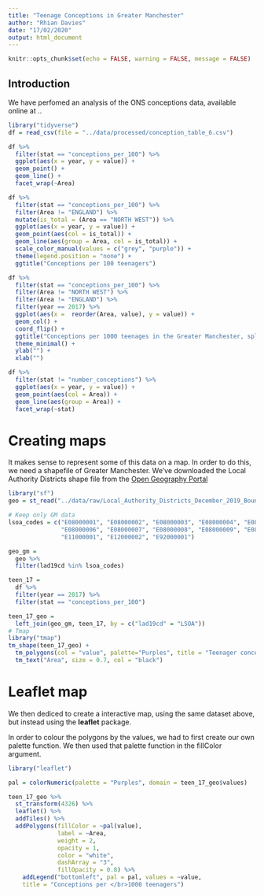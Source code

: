 ```yaml
---
title: "Teenage Conceptions in Greater Manchester"
author: "Rhian Davies"
date: "17/02/2020"
output: html_document
---
```


```r
knitr::opts_chunk$set(echo = FALSE, warning = FALSE, message = FALSE)
```

## Introduction

We have perfomed an analysis of the ONS conceptions data, available online at ..
```r
library("tidyverse")
df = read_csv(file = "../data/processed/conception_table_6.csv")

df %>%
  filter(stat == "conceptions_per_100") %>%
  ggplot(aes(x = year, y = value)) +
  geom_point() +
  geom_line() +
  facet_wrap(~Area)
```


```r
df %>%
  filter(stat == "conceptions_per_100") %>%
  filter(Area != "ENGLAND") %>%
  mutate(is_total = (Area == "NORTH WEST")) %>%
  ggplot(aes(x = year, y = value)) + 
  geom_point(aes(col = is_total)) + 
  geom_line(aes(group = Area, col = is_total)) + 
  scale_color_manual(values = c("grey", "purple")) +
  theme(legend.position = "none") +
  ggtitle("Conceptions per 100 teenagers") 
```

```r
df %>%
  filter(stat == "conceptions_per_100") %>%
  filter(Area != "NORTH WEST") %>%
  filter(Area != "ENGLAND") %>%
  filter(year == 2017) %>%
  ggplot(aes(x =  reorder(Area, value), y = value)) + 
  geom_col() + 
  coord_flip() + 
  ggtitle("Conceptions per 1000 teenages in the Greater Manchester, split by LSOA") + 
  theme_minimal() + 
  ylab("") +
  xlab("")

df %>%
  filter(stat != "number_conceptions") %>%
  ggplot(aes(x = year, y = value)) + 
  geom_point(aes(col = Area)) + 
  geom_line(aes(group = Area)) + 
  facet_wrap(~stat)
```

# Creating maps

It makes sense to represent some of this data on a map.
In order to do this, we need a shapefile of Greater Manchester. 
We've downloaded the Local Authority Districts shape file from the [Open Geography Portal](http://geoportal.statistics.gov.uk/)

```r
library("sf")
geo = st_read("../data/raw/Local_Authority_Districts_December_2019_Boundaries_UK_BFC/Local_Authority_Districts_December_2019_Boundaries_UK_BFC.shp")

# Keep only GM data
lsoa_codes = c("E08000001", "E08000002", "E08000003", "E08000004", "E08000005",
               "E08000006", "E08000007", "E08000008", "E08000009", "E08000010",
               "E11000001", "E12000002", "E92000001")

geo_gm =
  geo %>%
  filter(lad19cd %in% lsoa_codes)
```

```r
teen_17 = 
  df %>%
  filter(year == 2017) %>%
  filter(stat == "conceptions_per_100")

teen_17_geo = 
  left_join(geo_gm, teen_17, by = c("lad19cd" = "LSOA"))
# Tmap
library("tmap")
tm_shape(teen_17_geo) +
  tm_polygons(col = "value", palette="Purples", title = "Teenager conceptions \n per 100") + 
  tm_text("Area", size = 0.7, col = "black")

```

# Leaflet map

We then dediced to create a interactive map, using the same dataset above, but instead using the **leaflet** package.

In order to colour the polygons by the values, we had to first create our own palette function.
We then used that palette function in the fillColor argument.

```r
library("leaflet")

pal = colorNumeric(palette = "Purples", domain = teen_17_geo$values)

teen_17_geo %>%
  st_transform(4326) %>% 
  leaflet() %>%
  addTiles() %>%
  addPolygons(fillColor = ~pal(value),
              label = ~Area, 
              weight = 2,
              opacity = 1,
              color = "white",
              dashArray = "3",
              fillOpacity = 0.8) %>%
    addLegend("bottomleft", pal = pal, values = ~value,
    title = "Conceptions per </br>1000 teenagers")
```

